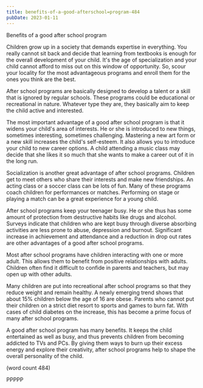 ```yaml
---
title: benefits-of-a-good-afterschool=program-484
pubDate: 2023-01-11
---
```


Benefits of a good after school program

Children grow up in a society that demands expertise in everything. You
really cannot sit back and decide that learning from textbooks is enough 
for the overall development of your child. It's the age of specialization 
and your child cannot afford to miss out on this window of opportunity. 
So, scour your locality for the most advantageous programs and enroll them 
for the ones you think are the best.

After school programs are basically designed to develop a talent or a 
skill that is ignored by regular schools. These programs could be 
educational or recreational in nature. Whatever type they are, they 
basically aim to keep the child active and interested. 

The most important advantage of a good after school program is that it 
widens your child's area of interests. He or she is introduced to new 
things, sometimes interesting, sometimes challenging. Mastering a new art 
form or a new skill increases the child's self-esteem. It also allows you 
to introduce your child to new career options. A child attending a music 
class may decide that she likes it so much that she wants to make a career 
out of it in the long run. 

Socialization is another great advantage of after school programs. 
Children get to meet others who share their interests and make new 
friendships. An acting class or a soccer class can be lots of fun. Many of 
these programs coach children for performances or matches. Performing on 
stage or playing a match can be a great experience for a young child. 

After school programs keep your teenager busy. He or she thus has some 
amount of protection from destructive habits like drugs and alcohol. 
Surveys indicate that children who are kept busy through diverse absorbing 
activities are less prone to abuse, depression and burnout. Significant 
increase in achievement and attendance and a reduction in drop out rates 
are other advantages of a good after school programs.

Most after school programs have children interacting with one or more 
adult. This allows them to benefit from positive relationships with 
adults. Children often find it difficult to confide in parents and 
teachers, but may open up with other adults. 

Many children are put into recreational after school programs so that they 
reduce weight and remain healthy. A newly emerging trend shows that about 
15% children below the age of 16 are obese. Parents who cannot put their 
children on a strict diet resort to sports and games to burn fat. With 
cases of child diabetes on the increase, this has become a prime focus of 
many after school programs.

A good after school program has many benefits. It keeps the child 
entertained as well as busy, and thus prevents children from becoming 
addicted to TVs and PCs. By giving them ways to burn up their excess energy 
and explore their creativity, after school programs help to shape the 
overall personality of the child. 

(word count 484)

PPPPP